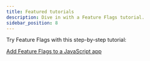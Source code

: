 ```yaml
---
title: Featured tutorials
description: Dive in with a Feature Flags tutorial.
sidebar_position: 8
---
```


Try Feature Flags with this step-by-step tutorial:

[Add Feature Flags to a JavaScript app](/tutorials/feature-flags/typescript-react)
